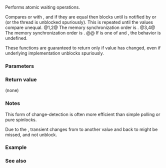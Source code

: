 {{cpp/title|atomic_flag_wait|atomic_flag_wait_explicit}}
{{cpp/thread/navbar}}
{{dcl begin}}
{{dcl header|atomic}}
{{dcl|num=1|since=c++20|
void atomic_flag_wait( const atomic_flag* object, bool old ) noexcept;
}}
{{dcl|num=2|since=c++20|
void atomic_flag_wait( const volatile atomic_flag* object,
                       bool old ) noexcept;
}}
{{dcl|num=3|since=c++20|
void atomic_flag_wait_explicit( const atomic_flag* object, 
                                bool old, std::memory_order order ) noexcept;
}}
{{dcl|num=4|since=c++20|
void atomic_flag_wait_explicit( const volatile atomic_flag* object,
                                bool old, std::memory_order order ) noexcept;
}}
{{dcl end}}

Performs atomic waiting operations.

Compares {{c|object-&gt;test(std::memory_order_seq_cst)}} or {{c|object-&gt;test(order)}} with {{c|old}}, and if they are equal then blocks until {{c|*object}} is notified by {{l2tf std|cpp/atomic/atomic_flag/notify_one}} or {{l2tf std|cpp/atomic/atomic_flag/notify_all}} (or the thread is unblocked spuriously). This is repeated until the values compare unequal.
@1,2@ The memory synchronization order is {{c|std::memory_order_seq_cst}}.
@3,4@ The memory synchronization order is {{c|order}}.
@@ If {{c|order}} is one of {{c|std::memory_order_release}} and {{c|std::memory_order_acq_rel}}, the behavior is undefined.

These functions are guaranteed to return only if value has changed, even if underlying implementation unblocks spuriously.

===Parameters===
{{par begin}}
{{par|object|pointer to the atomic flag to check and wait on}}
{{par|old|the value to check the atomic flag no longer contains}}
{{par|order|the memory synchronization ordering}}
{{par end}}

===Return value===
(none)

===Notes===
This form of change-detection is often more efficient than simple polling or pure spinlocks.

Due to the {{enwiki|ABA problem}}, transient changes from {{c|old}} to another value and back to {{c|old}} might be missed, and not unblock.

===Example===
{{example}}

===See also===
{{dsc begin}}
{{dsc inc|cpp/atomic/atomic/dsc notify_one|atomic_flag}}
{{dsc inc|cpp/atomic/atomic/dsc notify_all|atomic_flag}}
{{dsc inc|cpp/atomic/dsc atomic_flag_notify_one}}
{{dsc inc|cpp/atomic/dsc atomic_flag_notify_all}}
{{dsc end}}

{{langlinks|de|es|fr|it|ja|pt|ru|zh}}